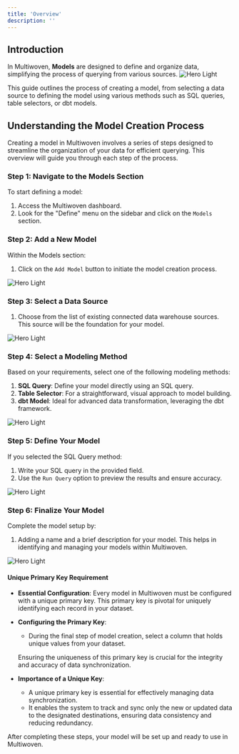 ```yaml
---
title: 'Overview'
description: ''
---
```


## Introduction

In Multiwoven, **Models** are designed to define and organize data, simplifying the process of querying from various sources.
<img
  className="block"
  src="https://res.cloudinary.com/dspflukeu/image/upload/v1707531724/Multiwoven/Docs/Models_jc5m4m.png"
  alt="Hero Light"
/>

This guide outlines the process of creating a model, from selecting a data source to defining the model using various methods such as SQL queries, table selectors, or dbt models.

## Understanding the Model Creation Process

Creating a model in Multiwoven involves a series of steps designed to streamline the organization of your data for efficient querying. This overview will guide you through each step of the process.

### Step 1: Navigate to the Models Section

To start defining a model:

1. Access the Multiwoven dashboard.
2. Look for the "Define" menu on the sidebar and click on the `Models` section.

### Step 2: Add a New Model

Within the Models section:

1. Click on the `Add Model` button to initiate the model creation process.

<img
  className="block"
  src="https://res.cloudinary.com/dspflukeu/image/upload/v1708066240/Multiwoven/Docs/models/image_5_ud7q2w.png"
  alt="Hero Light"
/>

### Step 3: Select a Data Source

1. Choose from the list of existing connected data warehouse sources. This source will be the foundation for your model.

<img
  className="block"
  src="https://res.cloudinary.com/dspflukeu/image/upload/v1708066638/Multiwoven/Docs/models/image_6_krkxp5.png"
  alt="Hero Light"
/>

### Step 4: Select a Modeling Method

Based on your requirements, select one of the following modeling methods:

1. **SQL Query**: Define your model directly using an SQL query.
2. **Table Selector**: For a straightforward, visual approach to model building.
3. **dbt Model**: Ideal for advanced data transformation, leveraging the dbt framework.

<img
  className="block"
  src="https://res.cloudinary.com/dspflukeu/image/upload/v1708066637/Multiwoven/Docs/models/image_7_bhyi24.png"
  alt="Hero Light"
/>

### Step 5: Define Your Model

If you selected the SQL Query method:

1. Write your SQL query in the provided field.
2. Use the `Run Query` option to preview the results and ensure accuracy.

<img
  className="block"
  src="https://res.cloudinary.com/dspflukeu/image/upload/v1708066459/Multiwoven/Docs/models/image_8_sy7n0f.png"
  alt="Hero Light"
/>

### Step 6: Finalize Your Model

Complete the model setup by:

1. Adding a name and a brief description for your model. This helps in identifying and managing your models within Multiwoven.

<img
  className="block"
  src="https://res.cloudinary.com/dspflukeu/image/upload/v1708066496/Multiwoven/Docs/models/image_9_vkgq1a.png"
  alt="Hero Light"
/>

#### Unique Primary Key Requirement

- **Essential Configuration**:
    Every model in Multiwoven must be configured with a unique primary key.
    This primary key is pivotal for uniquely identifying each record in your dataset.

- **Configuring the Primary Key**:
  - During the final step of model creation, select a column that holds unique values from your dataset.

  <Tip>Ensuring the uniqueness of this primary key is crucial for the integrity and accuracy of data synchronization.</Tip>

- **Importance of a Unique Key**:
  - A unique primary key is essential for effectively managing data synchronization.
  - It enables the system to track and sync only the new or updated data to the designated destinations, ensuring data consistency and reducing redundancy.

After completing these steps, your model will be set up and ready to use in Multiwoven.
